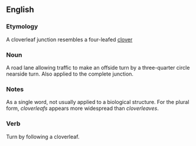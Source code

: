 ==English==

===Etymology===
A cloverleaf junction resembles a four-leafed [[clover]]

===Noun===
A road lane allowing traffic to make an offside turn by a three-quarter circle nearside turn.  Also applied to the complete junction.  

===Notes=== 
As a single word, not usually applied to a biological structure.  For the plural form, ''cloverleafs'' appears more widespread than ''cloverleaves''.

===Verb===
Turn by following a cloverleaf.